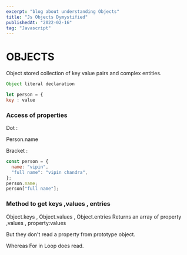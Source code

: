 ```yaml
---
excerpt: "blog about understanding Objects"
title: "Js Objects Dymystified"
publishedAt: "2022-02-16"
tag: "Javascript"
---
```


# OBJECTS

Object stored collection of key value pairs and complex entities.

```jsx
Object literal declaration

let person = {
key : value
```

### Access of properties

Dot :

Person.name

Bracket :

```jsx
const person = {
  name: "vipin",
  "full name": "vipin chandra",
};
person.name;
person["full name"];
```

### Method to get keys ,values , entries

Object.keys , Object.values , Object.entries Returns an array of property ,values , property:values

But they don't read a property from prototype object.

Whereas For in Loop does read.
